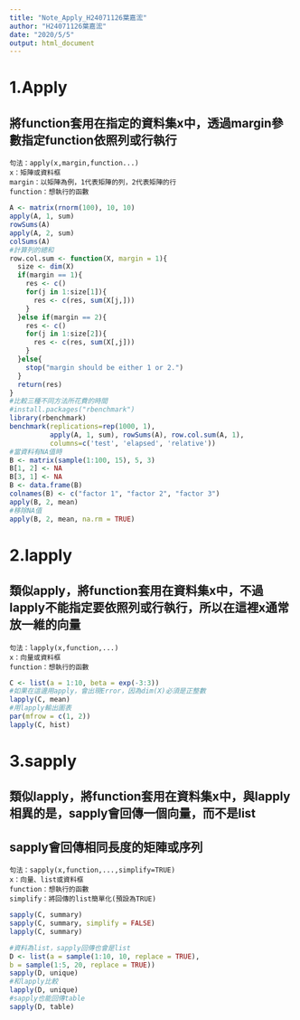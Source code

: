 ---
title: "Note_Apply_H24071126葉嘉浤"
author: "H24071126葉嘉浤"
date: "2020/5/5"
output: html_document
---

# 1.Apply
## 將function套用在指定的資料集x中，透過margin參數指定function依照列或行執行
```{}
句法：apply(x,margin,function...)
x：矩陣或資料框
margin：以矩陣為例，1代表矩陣的列，2代表矩陣的行
function：想執行的函數
```

```{r}
A <- matrix(rnorm(100), 10, 10)
apply(A, 1, sum)
rowSums(A)
apply(A, 2, sum)
colSums(A)
#計算列的總和
row.col.sum <- function(X, margin = 1){
  size <- dim(X)
  if(margin == 1){
    res <- c()
    for(j in 1:size[1]){
      res <- c(res, sum(X[j,]))
    }
  }else if(margin == 2){
    res <- c()
    for(j in 1:size[2]){
      res <- c(res, sum(X[,j]))
    }
  }else{
    stop("margin should be either 1 or 2.")
  }
  return(res)
}
#比較三種不同方法所花費的時間
#install.packages("rbenchmark")
library(rbenchmark)
benchmark(replications=rep(1000, 1),
          apply(A, 1, sum), rowSums(A), row.col.sum(A, 1),
          columns=c('test', 'elapsed', 'relative'))
#當資料有NA值時
B <- matrix(sample(1:100, 15), 5, 3)
B[1, 2] <- NA
B[3, 1] <- NA
B <- data.frame(B)
colnames(B) <- c("factor 1", "factor 2", "factor 3")
apply(B, 2, mean)
#移除NA值
apply(B, 2, mean, na.rm = TRUE)
```
# 2.lapply
## 類似apply，將function套用在資料集x中，不過lapply不能指定要依照列或行執行，所以在這裡x通常放一維的向量
```{}
句法：lapply(x,function,...)
x：向量或資料框
function：想執行的函數
```

```{r}
C <- list(a = 1:10, beta = exp(-3:3))
#如果在這邊用apply，會出現Error，因為dim(X)必須是正整數
lapply(C, mean)
#用lapply輸出圖表
par(mfrow = c(1, 2))
lapply(C, hist)
```
# 3.sapply
## 類似lapply，將function套用在資料集x中，與lapply相異的是，sapply會回傳一個向量，而不是list
## sapply會回傳相同長度的矩陣或序列
```{}
句法：sapply(x,function,...,simplify=TRUE)
x：向量、list或資料框
function：想執行的函數
simplify：將回傳的list簡單化(預設為TRUE)
```

```{r}
sapply(C, summary)
sapply(C, summary, simplify = FALSE)
lapply(C, summary)
```

```{r}
#資料為list，sapply回傳也會是list
D <- list(a = sample(1:10, 10, replace = TRUE),
b = sample(1:5, 20, replace = TRUE))
sapply(D, unique)
#和lapply比較
lapply(D, unique)
#sapply也能回傳table
sapply(D, table)
```